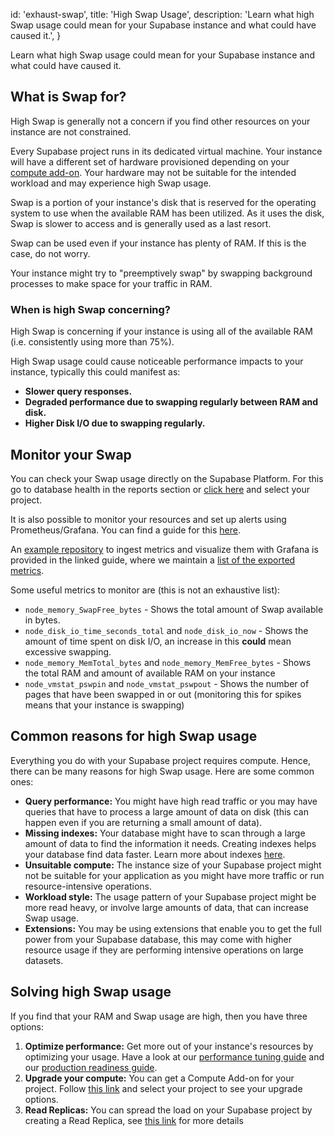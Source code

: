 
  id: 'exhaust-swap',
  title: 'High Swap Usage',
  description:
    'Learn what high Swap usage could mean for your Supabase instance and what could have caused it.',
}

Learn what high Swap usage could mean for your Supabase instance and what could have caused it.

## What is Swap for?

<Admonition type="tip">

High Swap is generally not a concern if you find other resources on your instance are not constrained.

</Admonition>

Every Supabase project runs in its dedicated virtual machine. Your instance will have a different set of hardware provisioned depending on your [compute add-on](https://supabase.com/docs/guides/platform/compute-add-ons). Your hardware may not be suitable for the intended workload and may experience high Swap usage.

Swap is a portion of your instance's disk that is reserved for the operating system to use when the available RAM has been utilized. As it uses the disk, Swap is slower to access and is generally used as a last resort.

Swap can be used even if your instance has plenty of RAM. If this is the case, do not worry.

Your instance might try to "preemptively swap" by swapping background processes to make space for your traffic in RAM.

### When is high Swap concerning?

High Swap is concerning if your instance is using all of the available RAM (i.e. consistently using more than 75%). 

High Swap usage could cause noticeable performance impacts to your instance, typically this could manifest as:

- **Slower query responses.** 
- **Degraded performance due to swapping regularly between RAM and disk.**
- **Higher Disk I/O due to swapping regularly.**

## Monitor your Swap

You can check your Swap usage directly on the Supabase Platform. For this go to database health in the reports section or [click here](https://supabase.com/dashboard/project/_/reports/database) and select your project.

It is also possible to monitor your resources and set up alerts using Prometheus/Grafana. You can find a guide for this [here](https://supabase.com/docs/guides/platform/metrics).

An [example repository](https://github.com/supabase/supabase-grafana) to ingest metrics and visualize them with Grafana is provided in the linked guide, where we maintain a [list of the exported metrics](https://github.com/supabase/supabase-grafana/blob/main/docs/metrics.md).

Some useful metrics to monitor are (this is not an exhaustive list):

- `node_memory_SwapFree_bytes` - Shows the total amount of Swap available in bytes.
- `node_disk_io_time_seconds_total` and `node_disk_io_now` - Shows the amount of time spent on disk I/O, an increase in this **could** mean excessive swapping.
- `node_memory_MemTotal_bytes` and `node_memory_MemFree_bytes` - Shows the total RAM and amount of available RAM on your instance
- `node_vmstat_pswpin` and `node_vmstat_pswpout` - Shows the number of pages that have been swapped in or out (monitoring this for spikes means that your instance is swapping)

## Common reasons for high Swap usage

Everything you do with your Supabase project requires compute. Hence, there can be many reasons for high Swap usage. Here are some common ones:

- **Query performance:** You might have high read traffic or you may have queries that have to process a large amount of data on disk (this can happen even if you are returning a small amount of data).
- **Missing indexes:** Your database might have to scan through a large amount of data to find the information it needs. Creating indexes helps your database find data faster. Learn more about indexes [here](https://supabase.com/docs/guides/database/postgres/indexes).
- **Unsuitable compute:** The instance size of your Supabase project might not be suitable for your application as you might have more traffic or run resource-intensive operations.
- **Workload style:** The usage pattern of your Supabase project might be more read heavy, or involve large amounts of data, that can increase Swap usage.
- **Extensions:** You may be using extensions that enable you to get the full power from your Supabase database, this may come with higher resource usage if they are performing intensive operations on large datasets.

## Solving high Swap usage

If you find that your RAM and Swap usage are high, then you have three options:

1. **Optimize performance:** Get more out of your instance's resources by optimizing your usage. Have a look at our [performance tuning guide](https://supabase.com/docs/guides/platform/performance#examining-query-performance) and our [production readiness guide](https://supabase.com/docs/guides/platform/going-into-prod#performance).
2. **Upgrade your compute:** You can get a Compute Add-on for your project. Follow [this link](https://supabase.com/dashboard/project/_/settings/addons?panel=computeInstance) and select your project to see your upgrade options.
3. **Read Replicas:** You can spread the load on your Supabase project by creating a Read Replica, see [this link](https://supabase.com/docs/guides/platform/read-replicas) for more details


